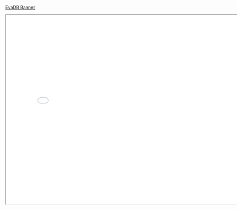 [EvaDB Banner](https://github.com/georgia-tech-db/evadb/blob/master/tutorials/02-object-detection.ipynb)

<iframe src="/tutorials/01-mnist.html" width="800" height="600"></iframe>